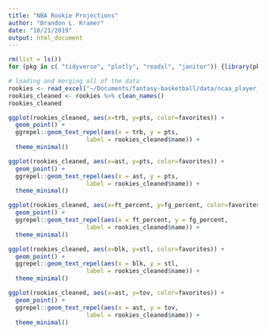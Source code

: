 ```yaml
---
title: "NBA Rookie Projections"
author: "Brandon L. Kramer"
date: "10/21/2019"
output: html_document
---
```


```r
rm(list = ls())
for (pkg in c( "tidyverse", "plotly", "readxl", "janitor")) {library(pkg, character.only = TRUE)}

# loading and merging all of the data 
rookies <- read_excel("~/Documents/fantasy-basketball/data/ncaa_player_data/2021_players.xlsx") 
rookies_cleaned <- rookies %>% clean_names()
rookies_cleaned
```

```r
ggplot(rookies_cleaned, aes(x=trb, y=pts, color=favorites)) +
  geom_point() + 
  ggrepel::geom_text_repel(aes(x = trb, y = pts, 
                      label = rookies_cleaned$name)) + 
  theme_minimal() 
```
```r
ggplot(rookies_cleaned, aes(x=ast, y=pts, color=favorites)) +
  geom_point() + 
  ggrepel::geom_text_repel(aes(x = ast, y = pts, 
                      label = rookies_cleaned$name)) + 
  theme_minimal() 
```

```r
ggplot(rookies_cleaned, aes(x=ft_percent, y=fg_percent, color=favorites)) +
  geom_point() + 
  ggrepel::geom_text_repel(aes(x = ft_percent, y = fg_percent, 
                      label = rookies_cleaned$name)) +
  theme_minimal()
```
```r
ggplot(rookies_cleaned, aes(x=blk, y=stl, color=favorites)) +
  geom_point() + 
  ggrepel::geom_text_repel(aes(x = blk, y = stl, 
                      label = rookies_cleaned$name)) +
  theme_minimal()
```

```r
ggplot(rookies_cleaned, aes(x=ast, y=tov, color=favorites)) +
  geom_point() + 
  ggrepel::geom_text_repel(aes(x = ast, y = tov, 
                      label = rookies_cleaned$name)) +
  theme_minimal()
```




